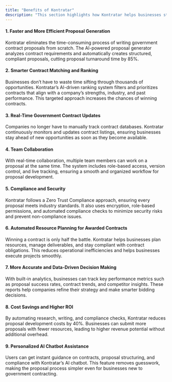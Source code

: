```yaml
---
title: "Benefits of Kontratar"
description: "This section highlights how Kontratar helps businesses streamline the government contracting process. It explains how the platform improves efficiency, increases contract win rates, enhances compliance, and reduces costs through AI-powered automation, real-time updates, and collaboration.Description of your new file."
---
```


#### **1. Faster and More Efficient Proposal Generation**

Kontratar eliminates the time-consuming process of writing government contract proposals from scratch. The AI-powered proposal generator analyzes contract requirements and automatically creates structured, compliant proposals, cutting proposal turnaround time by 85%.

#### **2. Smarter Contract Matching and Ranking**

Businesses don’t have to waste time sifting through thousands of opportunities. Kontratar’s AI-driven ranking system filters and prioritizes contracts that align with a company’s strengths, industry, and past performance. This targeted approach increases the chances of winning contracts.

#### **3. Real-Time Government Contract Updates**

Companies no longer have to manually track contract databases. Kontratar continuously monitors and updates contract listings, ensuring businesses stay ahead of new opportunities as soon as they become available.

#### **4.  Team Collaboration**

With real-time collaboration, multiple team members can work on a proposal at the same time. The system includes role-based access, version control, and live tracking, ensuring a smooth and organized workflow for proposal development.

#### **5. Compliance and Security**

Kontratar follows a Zero Trust Compliance approach, ensuring every proposal meets industry standards. It also uses encryption, role-based permissions, and automated compliance checks to minimize security risks and prevent non-compliance issues.

#### **6. Automated Resource Planning for Awarded Contracts**

Winning a contract is only half the battle. Kontratar helps businesses plan resources, manage deliverables, and stay compliant with contract obligations. This reduces operational inefficiencies and helps businesses execute projects smoothly.

#### **7. More Accurate and Data-Driven Decision Making**

With built-in analytics, businesses can track key performance metrics such as proposal success rates, contract trends, and competitor insights. These reports help companies refine their strategy and make smarter bidding decisions.

#### **8. Cost Savings and Higher ROI**

By automating research, writing, and compliance checks, Kontratar reduces proposal development costs by 40%. Businesses can submit more proposals with fewer resources, leading to higher revenue potential without additional overhead.

#### **9. Personalized AI Chatbot Assistance**

Users can get instant guidance on contracts, proposal structuring, and compliance with Kontratar’s AI chatbot. This feature removes guesswork, making the proposal process simpler even for businesses new to government contracting.